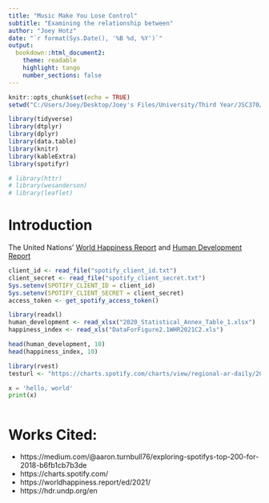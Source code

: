 ```yaml
---
title: "Music Make You Lose Control"
subtitle: "Examining the relationship between" 
author: "Joey Hotz"
date: "`r format(Sys.Date(), '%B %d, %Y')`"
output: 
  bookdown::html_document2:
    theme: readable
    highlight: tango
    number_sections: false
---
```


```r
knitr::opts_chunk$set(echo = TRUE)
setwd("C:/Users/Joey/Desktop/Joey's Files/University/Third Year/JSC370/JSC370-Repo/Assignments/midterm")
```

```r
library(tidyverse)
library(dtplyr)
library(dplyr)
library(data.table)
library(knitr)
library(kableExtra)
library(spotifyr)

# library(httr)
# library(wesanderson)
# library(leaflet)
```

# Introduction

The United Nations' [World Happiness Report](https://worldhappiness.report/ed/2021/) and [Human Development Report](https://www.hdr.undp.org/en/2020-report)

```r
client_id <- read_file("spotify_client_id.txt")
client_secret <- read_file("spotify_client_secret.txt")
Sys.setenv(SPOTIFY_CLIENT_ID = client_id)
Sys.setenv(SPOTIFY_CLIENT_SECRET = client_secret)
access_token <- get_spotify_access_token()
```

```r
library(readxl)
human_development <- read_xlsx("2020_Statistical_Annex_Table_1.xlsx")
happiness_index <- read_xls("DataForFigure2.1WHR2021C2.xls")
```

```r
head(human_development, 10)
head(happiness_index, 10)
```

```r
library(rvest)
testurl <- "https://charts.spotify.com/charts/view/regional-ar-daily/2022-03-05"
```

```python
x = 'hello, world'
print(x)
```


```r

```

# Works Cited:

- https://medium.com/\@aaron.turnbull76/exploring-spotifys-top-200-for-2018-b6fb1cb7b3de
- https://charts.spotify.com/
- https://worldhappiness.report/ed/2021/
- https://hdr.undp.org/en
